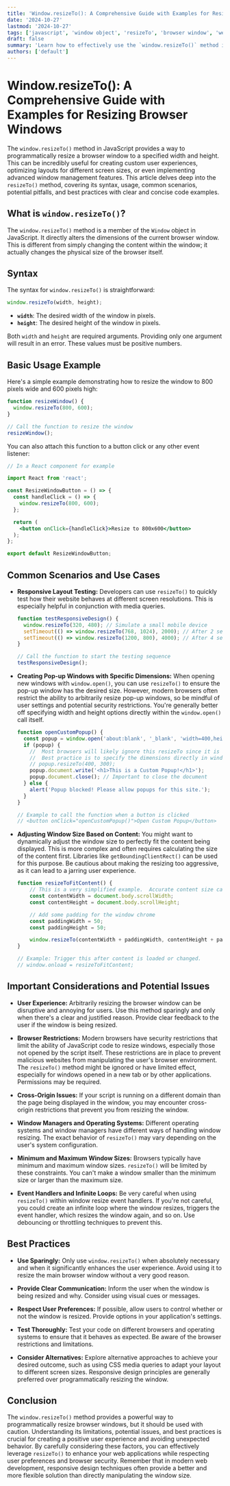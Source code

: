 ```yaml
---
title: 'Window.resizeTo(): A Comprehensive Guide with Examples for Resizing Browser Windows'
date: '2024-10-27'
lastmod: '2024-10-27'
tags: ['javascript', 'window object', 'resizeTo', 'browser window', 'web development', 'frontend']
draft: false
summary: 'Learn how to effectively use the `window.resizeTo()` method in JavaScript to programmatically resize browser windows. This guide covers basic usage, common scenarios, potential issues, and best practices with practical examples.'
authors: ['default']
---
```


# Window.resizeTo(): A Comprehensive Guide with Examples for Resizing Browser Windows

The `window.resizeTo()` method in JavaScript provides a way to programmatically resize a browser window to a specified width and height.  This can be incredibly useful for creating custom user experiences, optimizing layouts for different screen sizes, or even implementing advanced window management features. This article delves deep into the `resizeTo()` method, covering its syntax, usage, common scenarios, potential pitfalls, and best practices with clear and concise code examples.

## What is `window.resizeTo()`?

The `window.resizeTo()` method is a member of the `Window` object in JavaScript. It directly alters the dimensions of the current browser window. This is different from simply changing the content within the window; it actually changes the physical size of the browser itself.

## Syntax

The syntax for `window.resizeTo()` is straightforward:

```javascript
window.resizeTo(width, height);
```

*   **`width`**: The desired width of the window in pixels.
*   **`height`**: The desired height of the window in pixels.

Both `width` and `height` are required arguments.  Providing only one argument will result in an error. These values must be positive numbers.

## Basic Usage Example

Here's a simple example demonstrating how to resize the window to 800 pixels wide and 600 pixels high:

```javascript
function resizeWindow() {
  window.resizeTo(800, 600);
}

// Call the function to resize the window
resizeWindow();
```

You can also attach this function to a button click or any other event listener:

```jsx
// In a React component for example

import React from 'react';

const ResizeWindowButton = () => {
  const handleClick = () => {
    window.resizeTo(800, 600);
  };

  return (
    <button onClick={handleClick}>Resize to 800x600</button>
  );
};

export default ResizeWindowButton;
```

## Common Scenarios and Use Cases

*   **Responsive Layout Testing:**  Developers can use `resizeTo()` to quickly test how their website behaves at different screen resolutions.  This is especially helpful in conjunction with media queries.

    ```javascript
    function testResponsiveDesign() {
      window.resizeTo(320, 480); // Simulate a small mobile device
      setTimeout(() => window.resizeTo(768, 1024), 2000); // After 2 seconds, simulate a tablet
      setTimeout(() => window.resizeTo(1200, 800), 4000); // After 4 seconds, simulate a desktop
    }

    // Call the function to start the testing sequence
    testResponsiveDesign();
    ```

*   **Creating Pop-up Windows with Specific Dimensions:** When opening new windows with `window.open()`, you can use `resizeTo()` to ensure the pop-up window has the desired size.  However, modern browsers often restrict the ability to arbitrarily resize pop-up windows, so be mindful of user settings and potential security restrictions.  You're generally better off specifying width and height options directly within the `window.open()` call itself.

    ```javascript
    function openCustomPopup() {
      const popup = window.open('about:blank', '_blank', 'width=400,height=300');
      if (popup) {
        //  Most browsers will likely ignore this resizeTo since it is a popup.
        //  Best practice is to specify the dimensions directly in window.open
        // popup.resizeTo(400, 300);
        popup.document.write('<h1>This is a Custom Popup!</h1>');
        popup.document.close(); // Important to close the document
      } else {
        alert('Popup blocked! Please allow popups for this site.');
      }
    }

    // Example to call the function when a button is clicked
    // <button onClick="openCustomPopup()">Open Custom Popup</button>
    ```

*   **Adjusting Window Size Based on Content:** You might want to dynamically adjust the window size to perfectly fit the content being displayed. This is more complex and often requires calculating the size of the content first. Libraries like `getBoundingClientRect()` can be used for this purpose. Be cautious about making the resizing too aggressive, as it can lead to a jarring user experience.

    ```javascript
    function resizeToFitContent() {
        // This is a very simplified example.  Accurate content size calculation can be complex.
        const contentWidth = document.body.scrollWidth;
        const contentHeight = document.body.scrollHeight;

        // Add some padding for the window chrome
        const paddingWidth = 50;
        const paddingHeight = 50;

        window.resizeTo(contentWidth + paddingWidth, contentHeight + paddingHeight);
    }

    // Example: Trigger this after content is loaded or changed.
    // window.onload = resizeToFitContent;
    ```

## Important Considerations and Potential Issues

*   **User Experience:**  Arbitrarily resizing the browser window can be disruptive and annoying for users. Use this method sparingly and only when there's a clear and justified reason. Provide clear feedback to the user if the window is being resized.

*   **Browser Restrictions:**  Modern browsers have security restrictions that limit the ability of JavaScript code to resize windows, especially those not opened by the script itself.  These restrictions are in place to prevent malicious websites from manipulating the user's browser environment.  The `resizeTo()` method might be ignored or have limited effect, especially for windows opened in a new tab or by other applications.  Permissions may be required.

*   **Cross-Origin Issues:** If your script is running on a different domain than the page being displayed in the window, you may encounter cross-origin restrictions that prevent you from resizing the window.

*   **Window Managers and Operating Systems:**  Different operating systems and window managers have different ways of handling window resizing. The exact behavior of `resizeTo()` may vary depending on the user's system configuration.

*   **Minimum and Maximum Window Sizes:**  Browsers typically have minimum and maximum window sizes. `resizeTo()` will be limited by these constraints. You can't make a window smaller than the minimum size or larger than the maximum size.

*   **Event Handlers and Infinite Loops:**  Be very careful when using `resizeTo()` within window resize event handlers.  If you're not careful, you could create an infinite loop where the window resizes, triggers the event handler, which resizes the window again, and so on.  Use debouncing or throttling techniques to prevent this.

## Best Practices

*   **Use Sparingly:**  Only use `window.resizeTo()` when absolutely necessary and when it significantly enhances the user experience.  Avoid using it to resize the main browser window without a very good reason.

*   **Provide Clear Communication:** Inform the user when the window is being resized and why.  Consider using visual cues or messages.

*   **Respect User Preferences:**  If possible, allow users to control whether or not the window is resized.  Provide options in your application's settings.

*   **Test Thoroughly:**  Test your code on different browsers and operating systems to ensure that it behaves as expected. Be aware of the browser restrictions and limitations.

*   **Consider Alternatives:**  Explore alternative approaches to achieve your desired outcome, such as using CSS media queries to adapt your layout to different screen sizes.  Responsive design principles are generally preferred over programmatically resizing the window.

## Conclusion

The `window.resizeTo()` method provides a powerful way to programmatically resize browser windows, but it should be used with caution.  Understanding its limitations, potential issues, and best practices is crucial for creating a positive user experience and avoiding unexpected behavior.  By carefully considering these factors, you can effectively leverage `resizeTo()` to enhance your web applications while respecting user preferences and browser security. Remember that in modern web development, responsive design techniques often provide a better and more flexible solution than directly manipulating the window size.